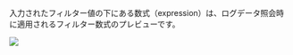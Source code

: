 入力されたフィルター値の下にある数式（expression）は、ログデータ照会時に適用されるフィルター数式のプレビューです。

![](https://img.whatap.io/media/images/livetail_006_filter_expression.png)
